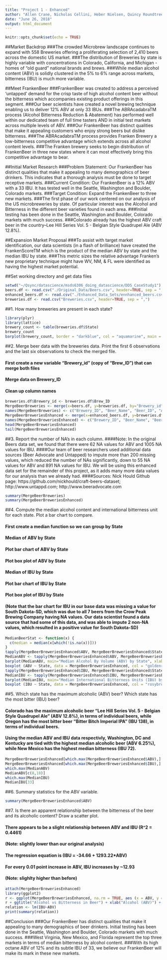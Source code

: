 ```yaml
---
title: "Project 1 - Enhanced"
author: "Allen Crane, Nicholas Cellini, Heber Nielsen, Quincy Roundtree, Chris Graves"
date: "June 26, 2018"
output: html_document
---
```


```r
knitr::opts_chunk$set(echo = TRUE)
```

##Market Backdrop
###The crowded Microbrew landscape continues to expand with 558 Breweries offering a proliferating selection of 2,410 beers across the domestic US market.
###The distribution of Breweries by state is highly variable with concentrations in Colorado, California, and Michigan - homes of "old guard" national brands and brews.
###While median alcohol content (ABV) is solidly clustered in the 5% to 6% range across markets, bitterness (IBU) is much more variable.

##Meet FrankenBeer
###FrankenBeer was created to address a perceived 'untapped' demand for the crisp taste of high alcohol content beer without the bitterness which accompanies existing product offerings in this segment. 
###Our beer scientists have created a novel brewing technique enabling us to deliver 12% ABV at only 33 IBUs. 
###The ABRAcadabraTM  process (Alcohol Bitterness Reduction & Abatement) has performed well within our dedicated team of full time tasters AND in initial test markets across multiple levels of ABV.
###Our FrankenBeer has distinct qualities that make it appealing customers who enjoy strong beers but dislike bitterness.
###The ABRAcadabraTM  process provides Franken Brewery a low-bitterness competitive advantage which extends across all alcohol content levels.
###The Franken brewery seeks to begin distribution of FrankenBeer in three new states where it can most effectively bring this competitive advantage to bear.

##Initial Market Research
###Problem Statement: Our FrankenBeer has distinct qualities that make it appealing to many demographics of beer drinkers. This indicates that a thorough analysis must be done to target receptive markets.
###Current Condition: Our FrankenBeer is a 12% ABV with a 33 IBU. It has tested well in the Seattle, Washington and Boulder, Colorado markets.
###Target Condition: Expand the FrankenBeer to three new markets.
###The first phase of our work centered on our analysis of the US microbreweries by state. Of particular interest was the Alcohol and Bitterness in the different beer varieties found in each area. 
###Initial testing has been done in the Seattle, Washington and Boulder, Colorado markets with much success. 
###Colorado already has the highest ABV craft beer in the country--Lee Hill Series Vol. 5 - Belgian Style Quadrupel Ale (ABV 12.8%).

##Expansion Market Proposal
###To assist with target market identification, our data scientists (in a flash of brilliance) have created the FrankenScoreTM which is the product of the median ABV by state and the median IBU by state.
###This metric sizes the relative advantage Franken's new proprietary technique might have WV, NM, & FL were identified as having the highest market potential.


##Set working directory and get data files

```r
setwd("~/Qsync/datascience/msds6306_doing_datascience/DDS_CaseStudy1")
beers.df <- read.csv("./Original_Data/Beers.csv", header=TRUE, sep = ",")
enhanced_beers.df <- read.csv("./Enhanced_Data_Sets/ennhanced_beers.csv", header=TRUE, sep = ",")
breweries.df <- read.csv("Breweries.csv", header=TRUE, sep = ",")
```


##1. How many breweries are present in each state?

```r
library(plyr)
library(lattice)
brewery_count <- table(breweries.df$State)
brewery_count
barplot(brewery_count, border = "darkblue", col = "aquamarine", main = "Breweries per State", xlab = "States", ylab="Number of Breweries", ylim = range(pretty(c(0, brewery_count))))
```


##2. Merge beer data with the breweries data. Print the first 6 observations and the last six observations to check the merged file.

#### First create a new variable "Brewery_id" (copy of "Brew_ID") that can merge both files
#### Merge data on Brewery_ID
#### Clean up column names

```r
breweries.df$Brewery_id <- breweries.df$Brew_ID
MergeBeerBreweries <- merge(x=beers.df, y=breweries.df, by="Brewery_id", all=TRUE)
names(MergeBeerBreweries) <- c("Brewery_ID", "Beer_Name", "Beer_ID", "ABV", "IBU", "Style", "Ounces", "Brew_ID", "Brewery_Name", "City", "State")
MergeBeerBreweriesEnhanced <- merge(x=enhanced_beers.df, y=breweries.df, by="Brewery_id", all=TRUE)
names(MergeBeerBreweriesEnhanced) <- c("Brewery_ID", "Beer_Name", "Beer_ID", "ABV", "IBU", "Style", "Ounces", "Brew_ID", "Brewery_Name", "City", "State")
head(MergeBeerBreweriesEnhanced)
tail(MergeBeerBreweriesEnhanced)
```


##3. Report the number of NA's in each column.
####Note: In the original Beers data set, we found that there were 62 NA values for ABV and 1005 NA values for IBU.
####Our team of beer researchers used additional data sources (Beer Advocate and Untapped) to impute more than 200 missing values, which reduced the number of NAs significantly, down to 55 NA values for ABV and 891 NA values for IBU. We will be using this enhanced data set for the remainder of this project, as it adds many more data values for our analysis than we already had.
####Sources: Nick Hould Github page: https://github.com/nickhould/craft-beers-dataset; http://www.untappd.com; http://www.beeradvocate.com


```r
summary(MergeBeerBreweries)
summary(MergeBeerBreweriesEnhanced)
```


##4. Compute the median alcohol content and international bitterness unit for each state. Plot a bar chart to compare.

#### First create a median function so we can group by State
#### Median of ABV by State
#### Plot bar chart of ABV by State
#### Plot box plot of ABV by State
#### Median of IBU by State
#### Plot bar chart of IBU by State
#### Plot box plot of IBU by State
#### (Note that the bar chart for IBU in our base data was missing a value for South Dakota-SD, which was due to all 7 beers from the Crow Peak Brewing Company having NA values. Our data scientist found a data source that had some of this data, and was able to impute 2 non-NA values, which resulted in a positive value for South Dakota-SD)

```r
MedianBeerStat <- function(x) {
  c(median = median(x[which(!is.na(x))]))
}
tapply(MergeBeerBreweriesEnhanced$ABV, MergeBeerBreweriesEnhanced$State, MedianBeerStat)
MedianABV <- tapply(MergeBeerBreweriesEnhanced$ABV, MergeBeerBreweriesEnhanced$State, MedianBeerStat)
barplot(MedianABV, main="Median Alcohol By Volume (ABV) by State", xlab="State", ylab="Median ABV", col="darkblue")
boxplot (ABV ~ State, data = MergeBeerBreweriesEnhanced, col = "goldenrod", main = "Alcoholic Content of Beers", subtitle = "Beers Brewed in Each State and the District of Columbia", xlab = "States in the US", ylab = "Beer Alcohol Content")
tapply(MergeBeerBreweriesEnhanced$IBU, MergeBeerBreweriesEnhanced$State, MedianBeerStat)
MedianIBU <- tapply(MergeBeerBreweriesEnhanced$IBU, MergeBeerBreweriesEnhanced$State, MedianBeerStat)
barplot(MedianIBU, main="Median International Bitterness Units (IBU) by State", xlab="State", ylab="Median IBU", col="darkblue")
boxplot (IBU ~ State, data = MergeBeerBreweriesEnhanced, col = "rosybrown", main = "Bitterness Scores by State", subtitle = "Beers Brewed in Each State and the District of Columbia", xlab = "States in the US", ylab = "Beer Bitterness Content")
```


##5. Which state has the maximum alcoholic (ABV) beer? Which state has the most bitter (IBU) beer?

#### Colorado has the maximum alcoholic beer "Lee Hill Series Vol. 5 - Belgian Style Quadrupel Ale" (ABV 12.8%), in terms of individual beers, while Oregon has the most bitter beer "Bitter Bitch Imperial IPA" (IBU 138), in terms of individual beers.
#### Using the median ABV and IBU data respectivly, Washington, DC and Kentucky are tied with the highest median alcoholic beer (ABV 6.25%), while New Mexico has the highest median bitterness (IBU 72).

```r
MergeBeerBreweriesEnhanced[which.max(MergeBeerBreweriesEnhanced$ABV),]
MergeBeerBreweriesEnhanced[which.max(MergeBeerBreweriesEnhanced$IBU),]
which.max(MedianABV)
MedianABV[c(8,18)]
which.max(MedianIBU)
MedianIBU[33]
```


##6. Summary statistics for the ABV variable.

```r
summary(MergeBeerBreweriesEnhanced$ABV)
```


##7. Is there an apparent relationship between the bitterness of the beer and its alcoholic content? Draw a scatter plot.

#### There appears to be a slight relationship between ABV and IBU (R^2 = 0.4461) 
#### (Note: slightly lower than our original analysis) 
#### The regression equation is (IBU = -34.66 + 1293.22*ABV)

#### For every 0.01 point increase in ABV, IBU increases by ~12.93 
#### (Note: slighlty higher than before)

```r
attach(MergeBeerBreweriesEnhanced)
library(ggplot2)
r <- ggplot(MergeBeerBreweriesEnhanced, na.rm = TRUE, aes (x = ABV, y = IBU)) + geom_point (color = "aquamarine2", size = 2) + geom_smooth (method = lm, color = '#2C3D50') 
r + ggtitle("Alcohol vs Bitterness in Beer") + xlab("Alcohol (ABV)") + ylab("Bitterness (IBU)")
relation <- lm(IBU~ABV)
print(summary(relation))
```

##Conclusion
###Our FrankenBeer has distinct qualities that make it appealing to many demographics of beer drinkers. Initial testing has been done in the Seattle, Washington and Boulder, Colorado markets with much success.
###West Virginia, New Mexico, and Florida represent the top three markets in terms of median bitterness by alcohol content.
###With its high octane ABV of 12% and its subtle IBU of 33, we believe our FrankenBeer will make its mark in these new markets.
